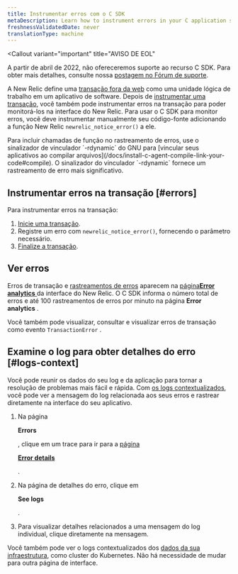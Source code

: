 ```yaml
---
title: Instrumentar erros com o C SDK
metaDescription: Learn how to instrument errors in your C application so you can monitor them with New Relic.
freshnessValidatedDate: never
translationType: machine
---
```


<Callout
  variant="important"
  title="AVISO DE EOL"
>
  A partir de abril de 2022, não ofereceremos suporte ao recurso C SDK. Para obter mais detalhes, consulte nossa [postagem no Fórum de suporte](https://discuss.newrelic.com/t/q1-bulk-eol-announcement-fy23/181744).
</Callout>

A New Relic define uma [transação fora da web](/docs/apm/transactions/intro-transactions/transactions-new-relic-apm) como uma unidade lógica de trabalho em um aplicativo de software. Depois de [instrumentar uma transação](/docs/instrument-transactions-c-agent), você também pode instrumentar erros na transação para poder monitorá-los na interface do New Relic. Para usar o C SDK para monitor erros, você deve instrumentar manualmente seu código-fonte adicionando a função New Relic `newrelic_notice_error()` a ele.

<Callout variant="tip">
  Para incluir chamadas de função no rastreamento de erros, use o sinalizador de vinculador `-rdynamic` do GNU para [vincular seus aplicativos ao compilar arquivos](/docs/install-c-agent-compile-link-your-code#compile). O sinalizador do vinculador `-rdynamic` fornece um rastreamento de erro mais significativo.
</Callout>

## Instrumentar erros na transação [#errors]

Para instrumentar erros na transação:

1. [Inicie uma transação](/docs/instrument-transactions-c-agent#start-transaction).
2. Registre um erro com `newrelic_notice_error()`, fornecendo o parâmetro necessário.
3. [Finalize a transação](/docs/instrument-transactions-c-agent#end-transaction).

## Ver erros

Erros de transação e [rastreamentos de erros](#error-trace-examples) aparecem na [página<DNT>**Error analytics**</DNT> ](/docs/apm/applications-menu/error-analytics/error-analytics-manage-error-traces)da interface do New Relic. O C SDK informa o número total de erros e até 100 rastreamentos de erros por minuto na página <DNT>**Error analytics**</DNT> .

Você também pode visualizar, consultar e visualizar erros de transação como evento `TransactionError` .

## Examine o log para obter detalhes do erro [#logs-context]

Você pode reunir os dados do seu log e da aplicação para tornar a resolução de problemas mais fácil e rápida. Com [os logs contextualizados](/docs/logs/logs-context/c-sdk-configure-logs-context/), você pode ver a mensagem do log relacionada aos seus erros e rastrear diretamente na interface do seu aplicativo.

1. Na página

   <DNT>**Errors**</DNT>

   , clique em um trace para ir para a [página](/docs/apm/apm-ui-pages/error-analytics/errors-page-find-fix-verify-problems/)

   <DNT>[**Error details**](/docs/apm/apm-ui-pages/error-analytics/errors-page-find-fix-verify-problems/)</DNT>

   [ ](/docs/apm/apm-ui-pages/error-analytics/errors-page-find-fix-verify-problems/).

2. Na página de detalhes do erro, clique em

   <DNT>**See logs**</DNT>

   .

3. Para visualizar detalhes relacionados a uma mensagem do log individual, clique diretamente na mensagem.

Você também pode ver o logs contextualizados dos [dados da sua infraestrutura](/docs/logs/forward-logs/forward-your-logs-using-infrastructure-agent/), como cluster do Kubernetes. Não há necessidade de mudar para outra página de interface.